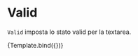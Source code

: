 

<Meta title="Components/Textarea/Props/Valid" component={VvTextarea} />

# Valid

`Valid` imposta lo stato valid per la textarea.

<Canvas>
	<Story
		name="Valid"
		args={{
			name: 'textarea-valid',
			valid: true
		}}>
		{Template.bind({})}
	</Story>
</Canvas>
